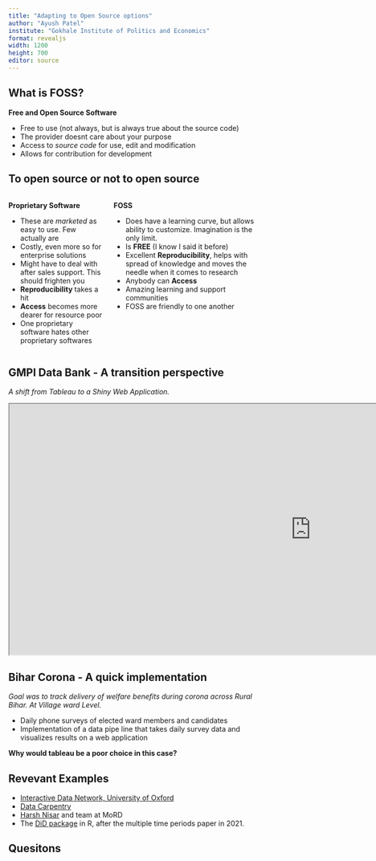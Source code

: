 ---
title: "Adapting to Open Source options"
author: "Ayush Patel"
institute: "Gokhale Institute of Politics and Economics"
format: revealjs
width: 1200
height: 700
editor: source
---

## What is FOSS? {.center}

__Free and Open Source Software__

  - Free to use (not always, but is always true about the source code)
  - The  provider doesnt care about your purpose
  - Access to _source code_ for use, edit and modification
  - Allows for contribution for development
  
## To open source or not to open source {.scrollable}

::::{.columns}

:::{.column}
__Proprietary Software__

  - These are _marketed_ as easy to use. Few actually are
  - Costly, even more so for enterprise solutions
  - Might have to deal with after sales support. This should frighten you
  - **Reproducibility** takes a hit
  - **Access** becomes more dearer for resource poor
  - One proprietary software hates other proprietary softwares

:::


:::{.column}

__FOSS__

  - Does have a learning curve, but allows ability to customize. Imagination is the only limit.
  - Is **FREE** (I know I said it before)
  - Excellent **Reproducibility**, helps with spread of knowledge and moves the needle when it comes to research
  - Anybody can **Access**
  - Amazing learning and support communities
  - FOSS are friendly to one another

:::
::::

## GMPI Data Bank - A transition perspective

*A shift from Tableau to a Shiny Web Application.*

```{=html}
<iframe width="1200" height="500" src="https://trainingidn.shinyapps.io/OPHIDataBankGlobalComparison/" title="Quarto Documentation"></iframe>
```

## Bihar Corona - A quick implementation 

*Goal was to track delivery of welfare benefits during corona across Rural Bihar. At Village ward Level.*


  - Daily phone surveys of elected ward members and candidates
  - Implementation of a data pipe line that takes daily survey data and visualizes results on a web application
  
**Why would tableau be a poor choice in this case?**

## Revevant Examples

  - [Interactive Data Network, University of Oxford](https://idn.it.ox.ac.uk/home)
  - [Data Carpentry](https://datacarpentry.org)
  - [Harsh Nisar](https://harshnisar.github.io) and team at MoRD
  - The [DiD package](https://bcallaway11.github.io/did/) in R, after the multiple time periods paper in 2021.
  
  
## Quesitons {.center}


  
  
  
  
  
  
  
  